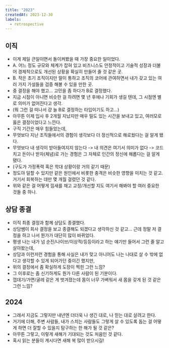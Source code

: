 ```yaml
---
title: "2023"
createdAt: 2023-12-30
labels:
  - retrospective
---
```


## 이직
- 이게 제일 큰일이면서 돌이켜봤을 때 가장 중요한 일이었다.
- A. 어느 정도 규모와 체계가 잡혀 있고 비즈니스도 안정적이고 기술적 성장과 더불어 경제적으로도 개선된 상황을 확실히 만들어 줄 것 같은 곳.
- B. 작은 초기 조직이지만 말이 통하고 조직의 코어에 관여하면서 내가 갖고 있는 여러 가지 가설들을 검증 해볼 수 있을 만한 곳.
- 중 결정을 해야 했고... 고민을 좀 하다가 B로 결정했다.
- 지금 시점이 아니면 비슷한 걸 하려면 몇 년 후에나 기회가 생길 텐데, 그 시점엔 별로 의미가 없어진다고 생각.
- (뭐 그런 걸 떠나서 걍 늘 B로 결정하는 타입이기도 하고...)
- 아무튼 이제 입사 후 2개월 지났지만 매우 밀도 있는 시간을 보내고 있고, 여러모로 옳은 결정이었다고 느낀다.
- 구직 기간은 매우 힘들었는데,
- 무엇보다 지난 조직들에서의 경험이 생각보다 더 정신적으로 해로웠다는 걸 알게 됐다.
- 무엇보다 내 생각이 받아들여지지 않는다 -> 내 의견은 여기서 의미가 없다 -> 코드 치고 돈이나 받자(체념)로 가는 경험은 그 자체로 인간의 정신에 해롭다는 걸 알게 됐다.
- (구도가 가정폭력 혹은 학대 상황이랑 거의 같기 때문)
- 정도야 덜할 수 있지만 같은 원인에서 비롯한 충격은 비슷한 영향을 미치는 것 같고. 거기서 회복하는 데만 몇 개월 걸렸던 것 같다.
- 위와 같은 걸 어떻게 낌새를 채고 교정/개선할 지도 여기서 해봐야 할 여러 중요한 것들 중 하나.

## 상담 종결
- 이직 최종 결정과 함께 상담도 종결했다.
- 상담쌤이 회사 결정을 보고 종결해도 되겠다고 생각하신 것 같고... 근데 정말 저 결정을 하고 나서 뭔가가 대단히 많이 바뀌었다.
- 평생 나는 내가 넘 순진/나이브/이상적/등등이라고 하는 얘기만 들어서 그런 줄 알고 살아왔는데,
- 상담과 이런저런 경험을 통해 사실은 내가 맞고 아니어도 나는 나대로 살 수 밖에 없다고 생각할 수 있게 되어가던 중이긴 했지만,
- 위의 결정에서 좀 확실하게 도장이 찍힌 그런 느낌?
- 그 이후로는 좀 신기하게도 뭔가 다른 사람이 된 기분이다.
- 껍데기/가면/굴레 같은 게 벗겨졌는데 몸이 너무 가벼워서 새 몸을 갖게 된 것 같은 그런 느낌?

## 2024
- 그래서 지금도 그렇지만 내년엔 더더욱 나 생긴 대로, 나 믿는 대로 살려고 한다.
- 거기에 더해, 주변 사람들, 내가 스치는 사람들도 그렇게 살 수 있도록 돕는 걸 어떻게 하면 더 잘할 수 있을지 탐구하는 한 해가 될 것 같은?
- 아무튼 그렇고, 이렇게 새해가 기대되는 것도 처음인 것 같다.
- 혹시 읽는 분들이 계시다면 새해 복 많이 받으시길!
